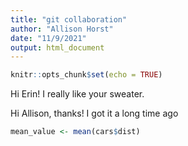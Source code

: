 ```yaml
---
title: "git collaboration"
author: "Allison Horst"
date: "11/9/2021"
output: html_document
---
```


```r
knitr::opts_chunk$set(echo = TRUE)
```

Hi Erin! I really like your sweater. 

Hi Allison, thanks! I got it a long time ago 

```r
mean_value <- mean(cars$dist)
```


```r

```

